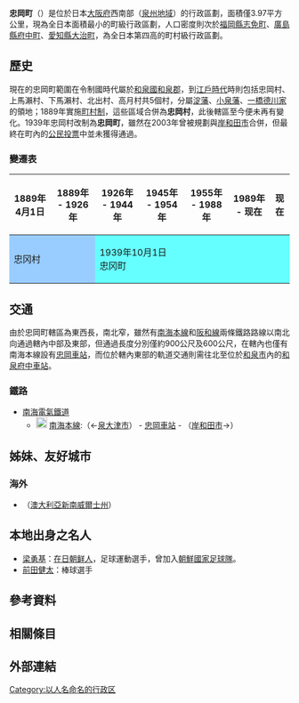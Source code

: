 {{日本町村
| 自治體名=忠岡
| 町村=町
| 圖像=[[File:NANKAI_TADAOKA_STN(E).jpg|240px]]
| 圖像說明=[[忠岡站|忠岡站]]
| 町村章=[[File:Emblem_of_Tadaoka,_Osaka.svg|100px]]
| 日文原名=忠岡町
| 平假名=ただおかちょう
| 羅馬字拼音=Tadaoka-chō
| 都道府縣=大阪府
| 支廳=
| 郡=泉北郡
| 編號=27341-4
| 面積=4.03
| 邊界未定=
| 人口=17,006<ref>{{Cite web| url=http://www.pref.osaka.lg.jp/toukei/jinkou/index.html| title=大阪府の毎月推計人口| date=2018-01-04| accessdate=2018-01-10| language=ja| publisher=大阪府政府| archive-date=2013-11-06| archive-url=https://web.archive.org/web/20131106023139/http://www.pref.osaka.jp/toukei/jinkou/index.html| dead-url=no}}</ref>
| 統計時間=2017年12月1日
| 自治體=[[和泉市|和泉市]] 、[[泉大津市|泉大津市]]、[[岸和田市|岸和田市]]
| 樹=樟樹
| 花= 
| 鳥=
| 其他象徵物=
| 其他象徵=
| 首長=和田吉衛
| 卸任日期=2020年10月23日
| 郵遞區號=595-0805
| 所在地=泉北郡忠岡町忠岡東1丁目34番1号
| 電話號碼=725-22-1122
| 外部連結=http://www.town.tadaoka.osaka.jp
| 地圖=[[File:Tadaoka_in_Osaka_Prefecture_Ja.svg|250px]]
| 註記=
}}
'''忠岡町'''（{{jpn|j=忠岡町|hg=ただおかちょう|rm=Tadaoka chō|f=y}}）是位於日本[[大阪府|大阪府]]西南部（[[泉州地域|泉州地域]]）的行政區劃，面積僅3.97平方公里，現為全日本面積最小的町級行政區劃，人口密度則次於[[福岡縣|福岡縣]][[志免町|志免町]]、[[廣島縣|廣島縣]][[府中町|府中町]]、[[愛知縣|愛知縣]][[大治町|大治町]]，為全日本第四高的町村級行政區劃。

== 歷史 ==
現在的忠岡町範圍在令制國時代屬於[[和泉國|和泉國]][[和泉郡|和泉郡]]，到[[江戶時代|江戶時代]]時則包括忠岡村、上馬瀨村、下馬瀨村、北出村、高月村共5個村，分屬[[淀藩|淀藩]]、[[小泉藩|小泉藩]]、[[一橋德川家|一橋德川家]]的領地；1889年實施[[町村制|町村制]]，這些區域合併為'''忠岡村'''，此後轄區至今便未再有變化。1939年忠岡村改制為'''忠岡町'''，雖然在2003年曾被規劃與[[岸和田市|岸和田市]]合併，但最終在町內的[[公民投票|公民投票]]中並未獲得通過。

=== 變遷表 ===

{| class="wikitable" style="font-size:x-small;"
! 1889年4月1日
! 1889年 - 1926年
! 1926年 - 1944年
! 1945年 - 1954年
! 1955年 - 1988年
! 1989年 - 现在
! 现在
|-
| colspan=2 style="background-color:#99CCFF;" | 忠冈村
| colspan=5 style="background-color:#66FFFF;" | 1939年10月1日<br />忠冈町
|}

== 交通 ==
由於忠岡町轄區為東西長，南北窄，雖然有[[南海本線|南海本線]]和[[阪和線|阪和線]]兩條鐵路路線以南北向通過轄內中部及東部，但通過長度分別僅約900公尺及600公尺，在轄內也僅有南海本線設有[[忠岡車站|忠岡車站]]，而位於轄內東部的軌道交通則需往北至位於[[和泉市|和泉市]]內的[[和泉府中車站|和泉府中車站]]。

=== 鐵路 ===

* [[南海電氣鐵道|南海電氣鐵道]]
** [[File:Nankai_mainline_symbol.svg|20px]] [[南海本線|南海本線]]:（←[[泉大津市|泉大津市]]） - [[忠岡車站|忠岡車站]] - （[[岸和田市|岸和田市]]→）

== 姊妹、友好城市 ==
=== 海外 ===
* {{Flagicon|AUS}} {{tsl|en|Pittwater|碧水}}（[[澳大利亞|澳大利亞]][[新南威爾士州|新南威爾士州]]）

== 本地出身之名人 ==
* [[梁勇基|梁勇基]]：[[在日朝鲜人|在日朝鲜人]]，足球運動選手，曾加入[[朝鮮國家足球隊|朝鮮國家足球隊]]。
* [[前田健太|前田健太]]：棒球選手

== 參考資料 ==
{{Reflist}}

== 相關條目 ==
{{Commonscat|Tadaoka, Osaka}}

== 外部連結 ==

{{大阪府}}
{{Authority control}}

[[Category:以人名命名的行政区|Category:以人名命名的行政区]]